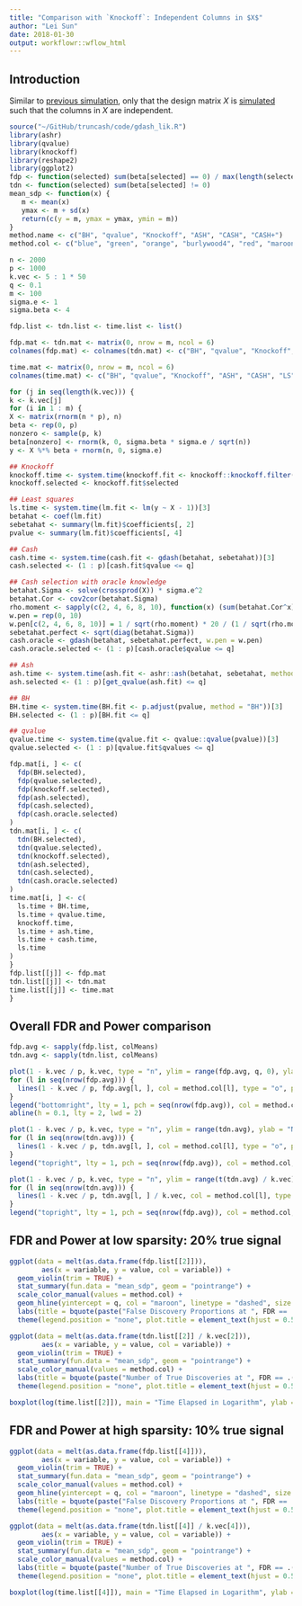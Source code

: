 ```yaml
---
title: "Comparison with `Knockoff`: Independent Columns in $X$"
author: "Lei Sun"
date: 2018-01-30
output: workflowr::wflow_html
---
```






## Introduction

Similar to [previous simulation](knockoff.html), only that the design matrix $X$ is [simulated](design_matrix.html#(sigma_=_i)) such that the columns in $X$ are independent.

```r
source("~/GitHub/truncash/code/gdash_lik.R")
library(ashr)
library(qvalue)
library(knockoff)
library(reshape2)
library(ggplot2)
fdp <- function(selected) sum(beta[selected] == 0) / max(length(selected), 1)
tdn <- function(selected) sum(beta[selected] != 0)
mean_sdp <- function(x) {
   m <- mean(x)
   ymax <- m + sd(x)
   return(c(y = m, ymax = ymax, ymin = m))
}
method.name <- c("BH", "qvalue", "Knockoff", "ASH", "CASH", "CASH+")
method.col <- c("blue", "green", "orange", "burlywood4", "red", "maroon")
```

```r
n <- 2000
p <- 1000
k.vec <- 5 : 1 * 50
q <- 0.1
m <- 100
sigma.e <- 1
sigma.beta <- 4

fdp.list <- tdn.list <- time.list <- list()

fdp.mat <- tdn.mat <- matrix(0, nrow = m, ncol = 6)
colnames(fdp.mat) <- colnames(tdn.mat) <- c("BH", "qvalue", "Knockoff", "ASH", "CASH", "CASH+")

time.mat <- matrix(0, nrow = m, ncol = 6)
colnames(time.mat) <- c("BH", "qvalue", "Knockoff", "ASH", "CASH", "LS")

for (j in seq(length(k.vec))) {
k <- k.vec[j]
for (i in 1 : m) {
X <- matrix(rnorm(n * p), n)
beta <- rep(0, p)
nonzero <- sample(p, k)
beta[nonzero] <- rnorm(k, 0, sigma.beta * sigma.e / sqrt(n))
y <- X %*% beta + rnorm(n, 0, sigma.e)

## Knockoff
knockoff.time <- system.time(knockoff.fit <- knockoff::knockoff.filter(X, y, knockoffs = create.fixed, statistic = stat.glmnet_lambdasmax, fdr = q))[3]
knockoff.selected <- knockoff.fit$selected

## Least squares
ls.time <- system.time(lm.fit <- lm(y ~ X - 1))[3]
betahat <- coef(lm.fit)
sebetahat <- summary(lm.fit)$coefficients[, 2]
pvalue <- summary(lm.fit)$coefficients[, 4]

## Cash
cash.time <- system.time(cash.fit <- gdash(betahat, sebetahat))[3]
cash.selected <- (1 : p)[cash.fit$qvalue <= q]

## Cash selection with oracle knowledge
betahat.Sigma <- solve(crossprod(X)) * sigma.e^2
betahat.Cor <- cov2cor(betahat.Sigma)
rho.moment <- sapply(c(2, 4, 6, 8, 10), function(x) (sum(betahat.Cor^x) - p) / (p * (p - 1)))
w.pen = rep(0, 10)
w.pen[c(2, 4, 6, 8, 10)] = 1 / sqrt(rho.moment) * 20 / (1 / sqrt(rho.moment))[1]
sebetahat.perfect <- sqrt(diag(betahat.Sigma))
cash.oracle <- gdash(betahat, sebetahat.perfect, w.pen = w.pen)
cash.oracle.selected <- (1 : p)[cash.oracle$qvalue <= q]

## Ash
ash.time <- system.time(ash.fit <- ashr::ash(betahat, sebetahat, method = "fdr", mixcompdist = "normal"))[3]
ash.selected <- (1 : p)[get_qvalue(ash.fit) <= q]

## BH
BH.time <- system.time(BH.fit <- p.adjust(pvalue, method = "BH"))[3]
BH.selected <- (1 : p)[BH.fit <= q]

## qvalue
qvalue.time <- system.time(qvalue.fit <- qvalue::qvalue(pvalue))[3]
qvalue.selected <- (1 : p)[qvalue.fit$qvalues <= q]

fdp.mat[i, ] <- c(
  fdp(BH.selected),
  fdp(qvalue.selected),
  fdp(knockoff.selected),
  fdp(ash.selected),
  fdp(cash.selected),
  fdp(cash.oracle.selected)
)
tdn.mat[i, ] <- c(
  tdn(BH.selected),
  tdn(qvalue.selected),
  tdn(knockoff.selected),
  tdn(ash.selected),
  tdn(cash.selected),
  tdn(cash.oracle.selected)
)
time.mat[i, ] <- c(
  ls.time + BH.time,
  ls.time + qvalue.time,
  knockoff.time,
  ls.time + ash.time,
  ls.time + cash.time,
  ls.time
)
}
fdp.list[[j]] <- fdp.mat
tdn.list[[j]] <- tdn.mat
time.list[[j]] <- time.mat
}
```

## Overall FDR and Power comparison

```r
fdp.avg <- sapply(fdp.list, colMeans)
tdn.avg <- sapply(tdn.list, colMeans)

plot(1 - k.vec / p, k.vec, type = "n", ylim = range(fdp.avg, q, 0), ylab = "FDR", xlab = "Sparsity")
for (l in seq(nrow(fdp.avg))) {
  lines(1 - k.vec / p, fdp.avg[l, ], col = method.col[l], type = "o", pch = l)
}
legend("bottomright", lty = 1, pch = seq(nrow(fdp.avg)), col = method.col, legend = method.name, bty = "n")
abline(h = 0.1, lty = 2, lwd = 2)

plot(1 - k.vec / p, k.vec, type = "n", ylim = range(tdn.avg), ylab = "Number of True Discoveries", xlab = "Sparsity")
for (l in seq(nrow(tdn.avg))) {
  lines(1 - k.vec / p, tdn.avg[l, ], col = method.col[l], type = "o", pch = l)
}
legend("topright", lty = 1, pch = seq(nrow(fdp.avg)), col = method.col, legend = method.name)

plot(1 - k.vec / p, k.vec, type = "n", ylim = range(t(tdn.avg) / k.vec), ylab = "Power", xlab = "Sparsity")
for (l in seq(nrow(tdn.avg))) {
  lines(1 - k.vec / p, tdn.avg[l, ] / k.vec, col = method.col[l], type = "o", pch = l)
}
legend("topright", lty = 1, pch = seq(nrow(fdp.avg)), col = method.col, legend = method.name)
```

## FDR and Power at low sparsity: $20\%$ true signal

```r
ggplot(data = melt(as.data.frame(fdp.list[[2]])),
        aes(x = variable, y = value, col = variable)) +
  geom_violin(trim = TRUE) +
  stat_summary(fun.data = "mean_sdp", geom = "pointrange") +
  scale_color_manual(values = method.col) +
  geom_hline(yintercept = q, col = "maroon", linetype = "dashed", size = 1) +
  labs(title = bquote(paste("False Discovery Proportions at ", FDR == .(q), " Cutoff")), x = "", y = "False Discovery Proportion (FDP)") +
  theme(legend.position = "none", plot.title = element_text(hjust = 0.5, size = 20), axis.title.y = element_text(size = 20), axis.text.x = element_text(size = 20), axis.text.y = element_text(size = 15))

ggplot(data = melt(as.data.frame(tdn.list[[2]] / k.vec[2])),
        aes(x = variable, y = value, col = variable)) +
  geom_violin(trim = TRUE) +
  stat_summary(fun.data = "mean_sdp", geom = "pointrange") +
  scale_color_manual(values = method.col) +
  labs(title = bquote(paste("Number of True Discoveries at ", FDR == .(q), " Cutoff")), x = "", y = "Power") +
  theme(legend.position = "none", plot.title = element_text(hjust = 0.5, size = 20), axis.title.y = element_text(size = 20), axis.text.x = element_text(size = 20), axis.text.y = element_text(size = 15))

boxplot(log(time.list[[2]]), main = "Time Elapsed in Logarithm", ylab = "Log (Time in Seconds)", col = c(method.col[1 : 5], 1))
```

## FDR and Power at high sparsity: $10\%$ true signal

```r
ggplot(data = melt(as.data.frame(fdp.list[[4]])),
        aes(x = variable, y = value, col = variable)) +
  geom_violin(trim = TRUE) +
  stat_summary(fun.data = "mean_sdp", geom = "pointrange") +
  scale_color_manual(values = method.col) +
  geom_hline(yintercept = q, col = "maroon", linetype = "dashed", size = 1) +
  labs(title = bquote(paste("False Discovery Proportions at ", FDR == .(q), " Cutoff")), x = "", y = "False Discovery Proportion (FDP)") +
  theme(legend.position = "none", plot.title = element_text(hjust = 0.5, size = 20), axis.title.y = element_text(size = 20), axis.text.x = element_text(size = 20), axis.text.y = element_text(size = 15))

ggplot(data = melt(as.data.frame(tdn.list[[4]] / k.vec[4])),
        aes(x = variable, y = value, col = variable)) +
  geom_violin(trim = TRUE) +
  stat_summary(fun.data = "mean_sdp", geom = "pointrange") +
  scale_color_manual(values = method.col) +
  labs(title = bquote(paste("Number of True Discoveries at ", FDR == .(q), " Cutoff")), x = "", y = "Power") +
  theme(legend.position = "none", plot.title = element_text(hjust = 0.5, size = 20), axis.title.y = element_text(size = 20), axis.text.x = element_text(size = 20), axis.text.y = element_text(size = 15))

boxplot(log(time.list[[4]]), main = "Time Elapsed in Logarithm", ylab = "Log (Time in Seconds)", col = c(method.col[1 : 5], 1))
```



